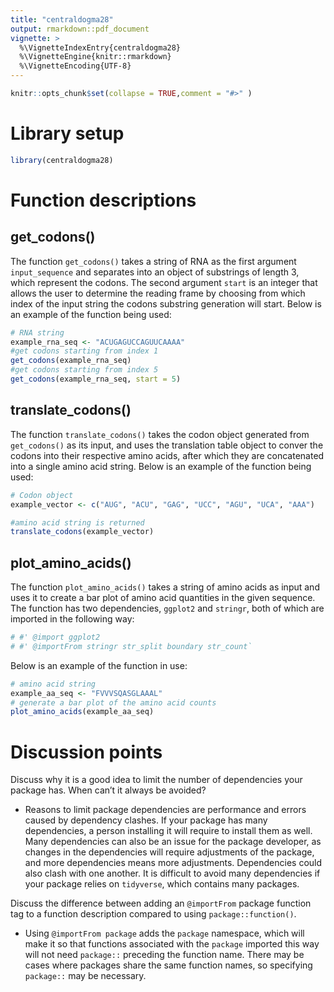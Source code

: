 ```yaml
---
title: "centraldogma28"
output: rmarkdown::pdf_document
vignette: >
  %\VignetteIndexEntry{centraldogma28}
  %\VignetteEngine{knitr::rmarkdown}
  %\VignetteEncoding{UTF-8}
---
```


```r
knitr::opts_chunk$set(collapse = TRUE,comment = "#>" )
```

# Library setup

```r
library(centraldogma28)
```

# Function descriptions

## get_codons()

The function `get_codons()` takes a string of RNA as the first argument `input_sequence` and separates into an object of substrings of length 3, which represent the codons. The second argument `start` is an integer that allows the user to determine the reading frame by choosing from which index of the input string the codons substring generation will start. Below is an example of the function being used:

```r
# RNA string 
example_rna_seq <- "ACUGAGUCCAGUUCAAAA"  
#get codons starting from index 1
get_codons(example_rna_seq)  
#get codons starting from index 5 
get_codons(example_rna_seq, start = 5)
```
## translate_codons()

The function `translate_codons()` takes the codon object generated from `get_codons()` as its input, and uses the translation table object to conver the codons into their respective amino acids, after which they are concatenated into a single amino acid string. Below is an example of the function being used:
```r
# Codon object
example_vector <- c("AUG", "ACU", "GAG", "UCC", "AGU", "UCA", "AAA")

#amino acid string is returned
translate_codons(example_vector)
```


## plot_amino_acids()

The function `plot_amino_acids()` takes a string of amino acids as input and uses it to create a bar plot of amino acid quantities in the given sequence. The function has two dependencies, `ggplot2` and `stringr`, both of which are imported in the following way:

```r
# #' @import ggplot2 
# #' @importFrom stringr str_split boundary str_count`
```

Below is an example of the function in use:

```r
# amino acid string 
example_aa_seq <- "FVVVSQASGLAAAL"  
# generate a bar plot of the amino acid counts 
plot_amino_acids(example_aa_seq)
```

# Discussion points

Discuss why it is a good idea to limit the number of dependencies your package has. When can't it always be avoided?

-   Reasons to limit package dependencies are performance and errors caused by dependency clashes. If your package has many dependencies, a person installing it will require to install them as well. Many dependencies can also be an issue for the package developer, as changes in the dependencies will require adjustments of the package, and more dependencies means more adjustments. Dependencies could also clash with one another. It is difficult to avoid many dependencies if your package relies on `tidyverse`, which contains many packages.

Discuss the difference between adding an `@importFrom` package function tag to a function description compared to using `package::function()`.

-   Using `@importFrom package` adds the `package` namespace, which will make it so that functions associated with the `package` imported this way will not need `package::` preceding the function name. There may be cases where packages share the same function names, so specifying `package::` may be necessary.
